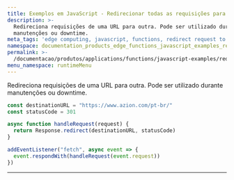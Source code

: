 ```yaml
---
title: Exemplos em JavaScript - Redirecionar todas as requisições para uma URL
description: >-
  Redireciona requisições de uma URL para outra. Pode ser utilizado durante
  manutenções ou downtime.
meta_tags: 'edge computing, javascript, functions, redirect request to one url'
namespace: documentation_products_edge_functions_javascript_examples_redirect_url
permalink: >-
  /documentacao/produtos/applications/functions/javascript-examples/redirect-requests/
menu_namespace: runtimeMenu
---
```


Redireciona requisições de uma URL para outra. Pode ser utilizado durante manutenções ou downtime.

```js
const destinationURL = "https://www.azion.com/pt-br/"
const statusCode = 301

async function handleRequest(request) {
  return Response.redirect(destinationURL, statusCode)
}

addEventListener("fetch", async event => {
  event.respondWith(handleRequest(event.request))
})
```

---

